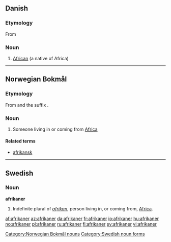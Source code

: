 {{also|Afrikaner}}
==Danish==
{{wikipedia|lang=da}}

===Etymology===
From {{etyl|la|da}} {{term|africanus||African|lang=la}}

===Noun===
{{da-noun|en|afrikaner|afrikaneren|afrikanere|afrikanerne}}

# [[African]] (a native of Africa)

----

==Norwegian Bokmål==

===Etymology===
From {{term|Afrika}} and the suffix {{term|-aner}}.

===Noun===
{{no-noun-m2}}

# Someone living in or coming from [[Africa]]

====Related terms====
* [[afrikansk]]

[[Category:Norwegian Bokmål nouns]]

----

==Swedish==

===Noun===
'''afrikaner'''

# Indefinite plural of ''[[afrikan]]'', person living in, or coming from, [[Africa]].

[[Category:Swedish noun forms]]

[[af:afrikaner]]
[[az:afrikaner]]
[[da:afrikaner]]
[[fr:afrikaner]]
[[io:afrikaner]]
[[hu:afrikaner]]
[[no:afrikaner]]
[[pl:afrikaner]]
[[ru:afrikaner]]
[[fi:afrikaner]]
[[sv:afrikaner]]
[[vi:afrikaner]]
